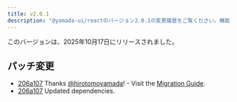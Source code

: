 ```yaml
---
title: v2.0.1
description: "@yamada-ui/reactのバージョン2.0.1の変更履歴をご覧ください。機能・バグ修正・改善点についてご確認ください。"
---
```


このバージョンは、2025年10月17日にリリースされました。

## パッチ変更

- [206a107](https://github.com/yamada-ui/yamada-ui/commit/206a1076dae41d537ca305c71b9ca337a1394696) Thanks [@hirotomoyamada](https://github.com/hirotomoyamada)! - Visit the [Migration Guide](https://yamada-ui.com/docs/get-started/migration).
- [206a107](https://github.com/yamada-ui/yamada-ui/commit/206a1076dae41d537ca305c71b9ca337a1394696) Updated dependencies.
